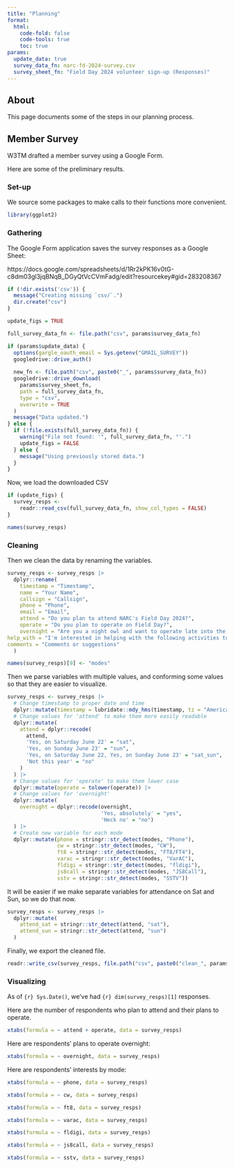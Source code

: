 ```yaml
---
title: "Planning"
format:
  html:
    code-fold: false
    code-tools: true
    toc: true
params:
  update_data: true
  survey_data_fn: narc-fd-2024-survey.csv
  survey_sheet_fn: "Field Day 2024 volunteer sign-up (Responses)"
---
```


## About

This page documents some of the steps in our planning process.

## Member Survey

W3TM drafted a member survey using a Google Form.

Here are some of the preliminary results.

### Set-up

We source some packages to make calls to their functions more convenient.

```r
library(ggplot2)
```

### Gathering

The Google Form application saves the survey responses as a Google Sheet:

https://docs.google.com/spreadsheets/d/1Rr2kPK16v0tG-c8dm03gl3jqBNqB_DGyQtVcCVmFadg/edit?resourcekey#gid=283208367

```r
if (!dir.exists('csv')) {
  message("Creating missing `csv/`.")
  dir.create("csv")
}

update_figs = TRUE

full_survey_data_fn <- file.path("csv", params$survey_data_fn)

if (params$update_data) {
  options(gargle_oauth_email = Sys.getenv("GMAIL_SURVEY"))
  googledrive::drive_auth()
  
  new_fn <- file.path("csv", paste0("_", params$survey_data_fn))
  googledrive::drive_download(
    params$survey_sheet_fn,
    path = full_survey_data_fn,
    type = "csv",
    overwrite = TRUE
  )
  message("Data updated.")
} else {
  if (!file.exists(full_survey_data_fn)) {
    warning("File not found: '", full_survey_data_fn, "'.")
    update_figs = FALSE
  } else {
    message("Using previously stored data.")
  }
}
```

Now, we load the downloaded CSV

```r
if (update_figs) {
  survey_resps <-
    readr::read_csv(full_survey_data_fn, show_col_types = FALSE)
}

names(survey_resps)
```

### Cleaning

Then we clean the data by renaming the variables.

```r
survey_resps <- survey_resps |>
  dplyr::rename(
    timestamp = "Timestamp",
    name = "Your Name",
    callsign = "Callsign",
    phone = "Phone",
    email = "Email",
    attend = "Do you plan to attend NARC's Field Day 2024?",
    operate = "Do you plan to operate on Field Day?",
    overnight = "Are you a night owl and want to operate late into the night or camp out to snag some rare DX?",
help_with = "I'm interested in helping with the following activities to promote Field Day and amateur radio to the public...",
comments = "Comments or suggestions"
  )

names(survey_resps)[9] <- "modes"
```

Then we parse variables with multiple values, and conforming some values so that they are easier to visualize.

```r
survey_resps <- survey_resps |>
  # Change timestamp to proper date and time
  dplyr::mutate(timestamp = lubridate::mdy_hms(timestamp, tz = "America/New_York")) |>
  # Change values for 'attend' to make them more easily readable
  dplyr::mutate(
    attend = dplyr::recode(
      attend,
      'Yes, on Saturday June 22' = "sat",
      'Yes, on Sunday June 23' = "sun",
      'Yes, on Saturday June 22, Yes, on Sunday June 23' = "sat_sun",
      'Not this year' = "no"
    )
  ) |>
  # Change values for 'operate' to make them lower case
  dplyr::mutate(operate = tolower(operate)) |>
  # Change values for 'overnight'
  dplyr::mutate(
    overnight = dplyr::recode(overnight,
                              'Yes, absolutely' = "yes",
                              'Heck no' = "no")
  ) |>
  # Create new variable for each mode
  dplyr::mutate(phone = stringr::str_detect(modes, "Phone"),
                cw = stringr::str_detect(modes, "CW"),
                ft8 = stringr::str_detect(modes, "FT8/FT4"),
                varac = stringr::str_detect(modes, "VarAC"),
                fldigi = stringr::str_detect(modes, "fldigi"),
                js8call = stringr::str_detect(modes, "JS8Call"),
                sstv = stringr::str_detect(modes, "SSTV"))
```

It will be easier if we make separate variables for attendance on Sat and Sun, so we do that now.

```r
survey_resps <- survey_resps |>
  dplyr::mutate(
    attend_sat = stringr::str_detect(attend, "sat"),
    attend_sun = stringr::str_detect(attend, "sun")
  )
```

Finally, we export the cleaned file.

```r
readr::write_csv(survey_resps, file.path("csv", paste0("clean_", params$survey_data_fn)))
```

### Visualizing

As of `{r} Sys.Date()`, we've had `{r} dim(survey_resps)[1]` responses.

Here are the number of respondents who plan to attend and their plans to operate.

```r
xtabs(formula = ~ attend + operate, data = survey_resps)
```

Here are respondents' plans to operate overnight:

```r
xtabs(formula = ~ overnight, data = survey_resps)
```

Here are respondents' interests by mode:

```r
xtabs(formula = ~ phone, data = survey_resps)
```

```r
xtabs(formula = ~ cw, data = survey_resps)
```

```r
xtabs(formula = ~ ft8, data = survey_resps)
```

```r
xtabs(formula = ~ varac, data = survey_resps)
```

```r
xtabs(formula = ~ fldigi, data = survey_resps)
```

```r
xtabs(formula = ~ js8call, data = survey_resps)
```

```r
xtabs(formula = ~ sstv, data = survey_resps)
```

